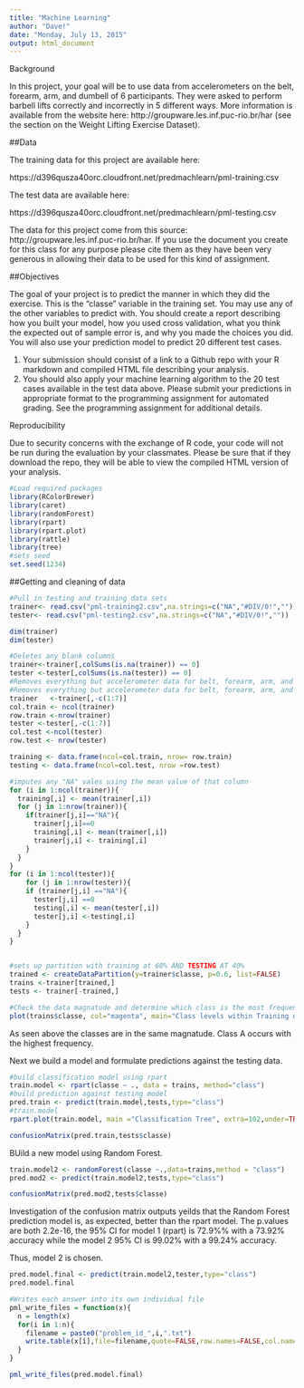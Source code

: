 ```yaml
---
title: "Machine Learning"
author: "Dave!"
date: "Monday, July 13, 2015"
output: html_document
---
```



Background

In this project, your goal will be to use data from accelerometers on the belt, forearm, arm, and dumbell of 6 participants. They were asked to perform barbell lifts correctly and incorrectly in 5 different ways. More information is available from the website here: http://groupware.les.inf.puc-rio.br/har (see the section on the Weight Lifting Exercise Dataset). 

##Data 

The training data for this project are available here: 

https://d396qusza40orc.cloudfront.net/predmachlearn/pml-training.csv

The test data are available here: 

https://d396qusza40orc.cloudfront.net/predmachlearn/pml-testing.csv

The data for this project come from this source: http://groupware.les.inf.puc-rio.br/har. If you use the document you create for this class for any purpose please cite them as they have been very generous in allowing their data to be used for this kind of assignment. 

##Objectives

The goal of your project is to predict the manner in which they did the exercise. This is the "classe" variable in the training set. You may use any of the other variables to predict with. You should create a report describing how you built your model, how you used cross validation, what you think the expected out of sample error is, and why you made the choices you did. You will also use your prediction model to predict 20 different test cases. 

1. Your submission should consist of a link to a Github repo with your R markdown and compiled HTML file describing your analysis. 
2. You should also apply your machine learning algorithm to the 20 test cases available in the test data above. Please submit your predictions in appropriate format to the programming assignment for automated grading. See the programming assignment for additional details. 


Reproducibility 

Due to security concerns with the exchange of R code, your code will not be run during the evaluation by your classmates. Please be sure that if they download the repo, they will be able to view the compiled HTML version of your analysis. 


```r
#Load required packages
library(RColorBrewer)
library(caret)
library(randomForest)
library(rpart)
library(rpart.plot)
library(rattle)
library(tree)
#sets seed
set.seed(1234)
```

##Getting and cleaning of data

```r
#Pull in testing and training data sets
trainer<- read.csv("pml-training2.csv",na.strings=c("NA","#DIV/0!",""))
tester<- read.csv("pml-testing2.csv",na.strings=c("NA","#DIV/0!",""))

dim(trainer)
dim(tester)

#Deletes any blank columns
trainer<-trainer[,colSums(is.na(trainer)) == 0]
tester <-tester[,colSums(is.na(tester)) == 0]
#Removes everything but accelerometer data for belt, forearm, arm, and dumbells
#Removes everything but accelerometer data for belt, forearm, arm, and dumbells
trainer   <-trainer[,-c(1:7)]
col.train <- ncol(trainer)
row.train <-nrow(trainer)
tester <-tester[,-c(1:7)]
col.test <-ncol(tester)
row.test <- nrow(tester)

training <- data.frame(ncol=col.train, nrow= row.train)
testing <- data.frame(ncol=col.test, nrow =row.test)

#imputes any "NA" vales using the mean value of that column
for (i in 1:ncol(trainer)){
  training[,i] <- mean(trainer[,i])
  for (j in 1:nrow(trainer)){
    if(trainer[j,i]=="NA"){
      trainer[j,i]==0
      training[,i] <- mean(trainer[,i])
      trainer[j,i] <- training[,i]
    }  
  }
}
for (i in 1:ncol(tester)){
    for (j in 1:nrow(tester)){
    if (trainer[j,i] =="NA"){
      tester[j,i] ==0
      testing[,i] <- mean(tester[,i])
      tester[j,i] <-testing[,i]
    }
  }
}


#sets up partition with training at 60% AND TESTING AT 40%
trained <- createDataPartition(y=trainer$classe, p=0.6, list=FALSE)
trains <-trainer[trained,]
tests <- trainer[-trained,]

#Check the data magnatude and determine which class is the most frequent
plot(trains$classe, col="magenta", main="Class levels within Training data", xlab="classe levels", ylab="Frequency")
```

As seen above the classes are in the same magnatude. Class A occurs with the highest frequency.

Next we build a model and formulate predictions against the testing data.

```r
#build classification model using rpart
train.model <- rpart(classe ~ ., data = trains, method="class")
#build prediction against testing model
pred.train <- predict(train.model,tests,type="class")
#train.model
rpart.plot(train.model, main ="Classification Tree", extra=102,under=TRUE,faclen=0)

confusionMatrix(pred.train,tests$classe)
```

BUild a new model using Random Forest.

```r
train.model2 <- randomForest(classe ~.,data=trains,method = "class")
pred.mod2 <- predict(train.model2,tests,type="class")

confusionMatrix(pred.mod2,tests$classe)
```

Investigation of the confusion matrix outputs yeilds that the Random Forest prediction model is, as expected, better than the rpart model. The p.values are both 2.2e-16, the 95% CI for model 1 (rpart) is 72.9%% with a 73.92% accuracy while the model 2 95% CI is 99.02% with a 99.24% accuracy.

Thus, model 2 is chosen.

```r
pred.model.final <- predict(train.model2,tester,type="class")
pred.model.final

#Writes each answer into its own individual file
pml_write_files = function(x){
  n = length(x)
  for(i in 1:n){
    filename = paste0("problem_id_",i,".txt")
    write.table(x[i],file=filename,quote=FALSE,row.names=FALSE,col.names=FALSE)
  }
}

pml_write_files(pred.model.final)
```
